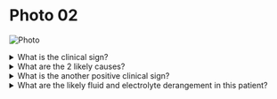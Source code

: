 # Photo 02

![Photo](/surgery/photo/02.jpeg)

<details>
<summary>What is the clinical sign?</summary>

Visible peristalsis of the dilated stomach

</details>

<details>
<summary>What are the 2 likely causes?</summary>

1. Chronic duodenal ulcer with duodenal stenosis
1. Carcinoma of the antrum of the stomach

</details>

<details>
<summary>What is the another positive clinical sign?</summary>

Splashing sign

</details>

<details>
<summary>What are the likely fluid and electrolyte derangement in this patient?</summary>

1. Metabolic alkalosis
1. Dehydration
1. Hyponatraemia
1. Hypokalaemia
1. Paradoxical aciduria

</details>
